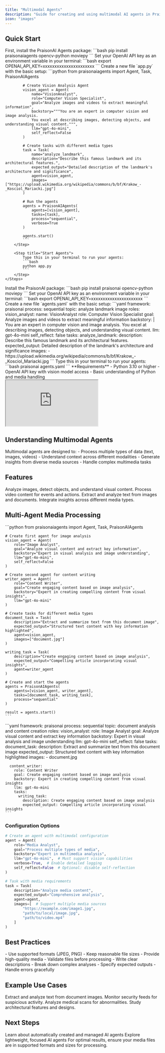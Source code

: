 ```yaml
---
title: "Multimodal Agents"
description: "Guide for creating and using multimodal AI agents in PraisonAI for processing images, videos, and other media types"
icon: "images"
---
```


## Quick Start

<Tabs>
  <Tab title="Code">
    <Steps>
        <Step title="Install Package">
            First, install the PraisonAI Agents package:
            ```bash
            pip install praisonaiagents opencv-python moviepy
            ```
        </Step>
        <Step title="Set API Key">
            Set your OpenAI API key as an environment variable in your terminal:
            ```bash
            export OPENAI_API_KEY=xxxxxxxxxxxxxxxxxxxxxx
            ```
        </Step>
        <Step title="Create a file">
            Create a new file `app.py` with the basic setup:
            ```python
            from praisonaiagents import Agent, Task, PraisonAIAgents

            # Create Vision Analysis Agent
            vision_agent = Agent(
                name="VisionAnalyst",
                role="Computer Vision Specialist",
                goal="Analyze images and videos to extract meaningful information",
                backstory="""You are an expert in computer vision and image analysis.
                You excel at describing images, detecting objects, and understanding visual content.""",
                llm="gpt-4o-mini",
                self_reflect=False
            )

            # Create tasks with different media types
            task = Task(
                name="analyze_landmark",
                description="Describe this famous landmark and its architectural features.",
                expected_output="Detailed description of the landmark's architecture and significance",
                agent=vision_agent,
                images=["https://upload.wikimedia.org/wikipedia/commons/b/bf/Krakow_-_Kosciol_Mariacki.jpg"]
            )

            # Run the agents
            agents = PraisonAIAgents(
                agents=[vision_agent],
                tasks=[task],
                process="sequential",
                verbose=True
            )

            agents.start()
            ```
        </Step>

        <Step title="Start Agents">
            Type this in your terminal to run your agents:
            ```bash
            python app.py
            ```
        </Step>
    </Steps>
  </Tab>
  <Tab title="No Code">
    <Steps>
        <Step title="Install Package">
            Install the PraisonAI package:
            ```bash
            pip install praisonai opencv-python moviepy
            ```
        </Step>
        <Step title="Set API Key">
            Set your OpenAI API key as an environment variable in your terminal:
            ```bash
            export OPENAI_API_KEY=xxxxxxxxxxxxxxxxxxxxxx
            ```
        </Step>
        <Step title="Create a file">
            Create a new file `agents.yaml` with the basic setup:
```yaml
framework: praisonai
process: sequential
topic: analyze landmark image
roles:
  vision_analyst:
    name: VisionAnalyst
    role: Computer Vision Specialist
    goal: Analyze images and videos to extract meaningful information
    backstory: |
      You are an expert in computer vision and image analysis.
      You excel at describing images, detecting objects, and understanding visual content.
    llm: gpt-4o-mini
    self_reflect: false
    tasks:
      analyze_landmark:
        description: Describe this famous landmark and its architectural features.
        expected_output: Detailed description of the landmark's architecture and significance
        images:
          - https://upload.wikimedia.org/wikipedia/commons/b/bf/Krakow_-_Kosciol_Mariacki.jpg
```
        </Step>
        <Step title="Start Agents">
            Type this in your terminal to run your agents:
```bash
praisonai agents.yaml
```
        </Step>
    </Steps>
  </Tab>
</Tabs>

<Note>
  **Requirements**
  - Python 3.10 or higher
  - OpenAI API key with vision model access
  - Basic understanding of Python and media handling
</Note>

<div className="relative w-full aspect-video">
  <iframe
    className="absolute top-0 left-0 w-full h-full"
    src="https://www.youtube.com/embed/hjAWmUT1qqY"
    title="YouTube video player"
    allow="accelerometer; autoplay; clipboard-write; encrypted-media; gyroscope; picture-in-picture"
    allowFullScreen
  ></iframe>
</div>

## Understanding Multimodal Agents

<Card title="What are Multimodal Agents?" icon="question">
  Multimodal agents are designed to:
  - Process multiple types of data (text, images, videos)
  - Understand context across different modalities
  - Generate insights from diverse media sources
  - Handle complex multimedia tasks
</Card>

## Features

<CardGroup cols={2}>
  <Card title="Vision Processing" icon="eye">
    Analyze images, detect objects, and understand visual content.
  </Card>
  <Card title="Video Analysis" icon="video">
    Process video content for events and actions.
  </Card>
  <Card title="Text Extraction" icon="font">
    Extract and analyze text from images and documents.
  </Card>
  <Card title="Cross-Modal Understanding" icon="arrows-repeat">
    Integrate insights across different media types.
  </Card>
</CardGroup>

## Multi-Agent Media Processing

<Tabs>
  <Tab title="Code">
    ```python
    from praisonaiagents import Agent, Task, PraisonAIAgents

    # Create first agent for image analysis
    vision_agent = Agent(
        role="Image Analyst",
        goal="Analyze visual content and extract key information",
        backstory="Expert in visual analysis and image understanding",
        llm="gpt-4o-mini",
        self_reflect=False
    )

    # Create second agent for content writing
    writer_agent = Agent(
        role="Content Writer",
        goal="Create engaging content based on image analysis",
        backstory="Expert in creating compelling content from visual insights",
        llm="gpt-4o-mini"
    )

    # Create tasks for different media types
    document_task = Task(
        description="Extract and summarize text from this document image",
        expected_output="Structured text content with key information highlighted",
        agent=vision_agent,
        images=["document.jpg"]
    )

    writing_task = Task(
        description="Create engaging content based on image analysis",
        expected_output="Compelling article incorporating visual insights",
        agent=writer_agent
    )

    # Create and start the agents
    agents = PraisonAIAgents(
        agents=[vision_agent, writer_agent],
        tasks=[document_task, writing_task],
        process="sequential"
    )

    result = agents.start()
    ```
  </Tab>
  <Tab title="No Code">
    ```yaml
    framework: praisonai
    process: sequential
    topic: document analysis and content creation
    roles:
      vision_analyst:
        role: Image Analyst
        goal: Analyze visual content and extract key information
        backstory: Expert in visual analysis and image understanding
        llm: gpt-4o-mini
        self_reflect: false
        tasks:
          document_task:
            description: Extract and summarize text from this document image
            expected_output: Structured text content with key information highlighted
            images:
              - document.jpg

      content_writer:
        role: Content Writer
        goal: Create engaging content based on image analysis
        backstory: Expert in creating compelling content from visual insights
        llm: gpt-4o-mini
        tasks:
          writing_task:
            description: Create engaging content based on image analysis
            expected_output: Compelling article incorporating visual insights
    ```
  </Tab>
</Tabs>

### Configuration Options

```python
# Create an agent with multimodal configuration
agent = Agent(
    role="Media Analyst",
    goal="Process multiple types of media",
    backstory="Expert in multimedia analysis",
    llm="gpt-4o-mini",  # Must support vision capabilities
    verbose=True,  # Enable detailed logging
    self_reflect=False  # Optional: disable self-reflection
)

# Task with media requirements
task = Task(
    description="Analyze media content",
    expected_output="Comprehensive analysis",
    agent=agent,
    images=[  # Support multiple media sources
        "https://example.com/image1.jpg",
        "path/to/local/image.jpg",
        "path/to/video.mp4"
    ]
)
```

## Best Practices

<CardGroup cols={2}>
  <Card title="Media Handling" icon="image">
    - Use supported formats (JPEG, PNG)
    - Keep reasonable file sizes
    - Provide high-quality media
    - Validate files before processing
  </Card>
  <Card title="Task Design" icon="list-check">
    - Write clear descriptions
    - Break down complex analyses
    - Specify expected outputs
    - Handle errors gracefully
  </Card>
</CardGroup>

## Example Use Cases

<CardGroup cols={2}>
  <Card title="Document Analysis" icon="file-lines">
    Extract and analyze text from document images.
  </Card>
  <Card title="Security Monitoring" icon="camera-cctv">
    Monitor security feeds for suspicious activity.
  </Card>
  <Card title="Medical Imaging" icon="microscope">
    Analyze medical scans for abnormalities.
  </Card>
  <Card title="Architectural Analysis" icon="building">
    Study architectural features and designs.
  </Card>
</CardGroup>

## Next Steps

<CardGroup cols={2}>
  <Card title="AutoAgents" icon="robot" href="./autoagents">
    Learn about automatically created and managed AI agents
  </Card>
  <Card title="Mini Agents" icon="microchip" href="./mini">
    Explore lightweight, focused AI agents
  </Card>
</CardGroup>

<Note>
  For optimal results, ensure your media files are in supported formats and sizes for processing.
</Note> 